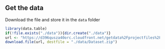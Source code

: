 Get the data
------------
Download the file and store it in the `data` folder
```r
library(data.table)
if(!file.exists("./data")){dir.create("./data")}
url <- "https://d396qusza40orc.cloudfront.net/getdata%2Fprojectfiles%2FUCI%20HAR%20Dataset.zip"
download.file(url, destfile = "./data/Dataset.zip")
```
